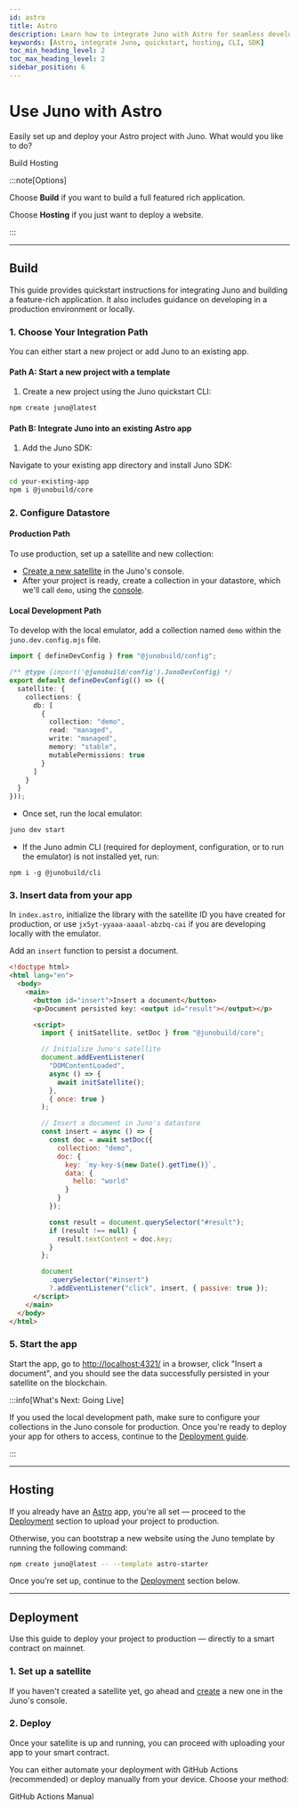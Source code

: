 ```yaml
---
id: astro
title: Astro
description: Learn how to integrate Juno with Astro for seamless development. Follow our quickstart guide and hosting instructions.
keywords: [Astro, integrate Juno, quickstart, hosting, CLI, SDK]
toc_min_heading_level: 2
toc_max_heading_level: 2
sidebar_position: 6
---
```



# Use Juno with Astro

Easily set up and deploy your Astro project with Juno. What would you like to do?

<div style={{display: "flex", gap: "1rem", justifyContent: "center", margin: "2rem 0 2.45rem"}}>
  <Link
    className="button button--hero"
    to="#build"
  >Build</Link>

  <Link
    className="button button--juno"
    to="#hosting"
  >Hosting</Link>
</div>

:::note[Options]

Choose **Build** if you want to build a full featured rich application.

Choose **Hosting** if you just want to deploy a website.

:::

---

## Build

This guide provides quickstart instructions for integrating Juno and building a feature-rich application. It also includes guidance on developing in a production environment or locally.

### 1. Choose Your Integration Path

You can either start a new project or add Juno to an existing app.

#### Path A: Start a new project with a template

1. Create a new project using the Juno quickstart CLI:

```bash
npm create juno@latest
```

#### Path B: Integrate Juno into an existing Astro app

1. Add the Juno SDK:

Navigate to your existing app directory and install Juno SDK:

```bash
cd your-existing-app
npm i @junobuild/core
```

### 2. Configure Datastore

#### Production Path

To use production, set up a satellite and new collection:

- [Create a new satellite](../add-juno-to-an-app/create-a-satellite.md) in the Juno's console.
- After your project is ready, create a collection in your datastore, which we'll call `demo`, using the [console](https://console.juno.build).

#### Local Development Path

To develop with the local emulator, add a collection named `demo` within the `juno.dev.config.mjs` file.

```typescript
import { defineDevConfig } from "@junobuild/config";

/** @type {import('@junobuild/config').JunoDevConfig} */
export default defineDevConfig(() => ({
  satellite: {
    collections: {
      db: [
        {
          collection: "demo",
          read: "managed",
          write: "managed",
          memory: "stable",
          mutablePermissions: true
        }
      ]
    }
  }
}));
```

- Once set, run the local emulator:

```bash
juno dev start
```

- If the Juno admin CLI (required for deployment, configuration, or to run the emulator) is not installed yet, run:

```
npm i -g @junobuild/cli
```

### 3. Insert data from your app

In `index.astro`, initialize the library with the satellite ID you have created for production, or use `jx5yt-yyaaa-aaaal-abzbq-cai` if you are developing locally with the emulator.

Add an `insert` function to persist a document.

```html title="index.astro"
<!doctype html>
<html lang="en">
  <body>
    <main>
      <button id="insert">Insert a document</button>
      <p>Document persisted key: <output id="result"></output></p>

      <script>
        import { initSatellite, setDoc } from "@junobuild/core";

        // Initialize Juno's satellite
        document.addEventListener(
          "DOMContentLoaded",
          async () => {
            await initSatellite();
          },
          { once: true }
        );

        // Insert a document in Juno's datastore
        const insert = async () => {
          const doc = await setDoc({
            collection: "demo",
            doc: {
              key: `my-key-${new Date().getTime()}`,
              data: {
                hello: "world"
              }
            }
          });

          const result = document.querySelector("#result");
          if (result !== null) {
            result.textContent = doc.key;
          }
        };

        document
          .querySelector("#insert")
          ?.addEventListener("click", insert, { passive: true });
      </script>
    </main>
  </body>
</html>
```

### 5. Start the app

Start the app, go to [http://localhost:4321/](http://localhost:4321/) in a browser, click "Insert a document", and you should see the data successfully persisted in your satellite on the blockchain.

:::info[What's Next: Going Live]

If you used the local development path, make sure to configure your collections in the Juno console for production. Once you're ready to deploy your app for others to access, continue to the [Deployment guide](#deployment).

:::

---

## Hosting

If you already have an [Astro](https://astro.build/) app, you're all set — proceed to the [Deployment](#deployment) section to upload your project to production.

Otherwise, you can bootstrap a new website using the Juno template by running the following command:

```bash
npm create juno@latest -- --template astro-starter
```

Once you’re set up, continue to the [Deployment](#deployment) section below.

---

## Deployment

Use this guide to deploy your project to production — directly to a smart contract on mainnet.

### 1. Set up a satellite

If you haven't created a satellite yet, go ahead and [create](../add-juno-to-an-app/create-a-satellite.md) a new one in the Juno's console.

### 2. Deploy

Once your satellite is up and running, you can proceed with uploading your app to your smart contract.

You can either automate your deployment with GitHub Actions (recommended) or deploy manually from your device. Choose your method:

<div style={{display: "flex", gap: "1rem", justifyContent: "center", margin: "2rem 0 2.45rem"}}>
  <Link
    className="button button--hero"
    to="/docs/guides/github-actions#using-github-actions-to-deploy-your-decentralized-app"
  >GitHub Actions</Link>

  <Link
    className="button button--juno"
    to="/docs/guides/manual-deployment"
  >Manual</Link>
</div>

[satellite]: ../terminology.md#satellite

